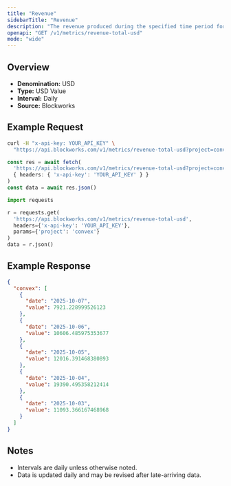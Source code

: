 ```yaml
---
title: "Revenue"
sidebarTitle: "Revenue"
description: "The revenue produced during the specified time period for given project."
openapi: "GET /v1/metrics/revenue-total-usd"
mode: "wide"
---
```


## Overview

- **Denomination:** USD
- **Type:** USD Value
- **Interval:** Daily
- **Source:** Blockworks

## Example Request

<CodeGroup>

```bash cURL
curl -H "x-api-key: YOUR_API_KEY" \
  "https://api.blockworks.com/v1/metrics/revenue-total-usd?project=convex"
```

```typescript TypeScript
const res = await fetch(
  'https://api.blockworks.com/v1/metrics/revenue-total-usd?project=convex',
  { headers: { 'x-api-key': 'YOUR_API_KEY' } }
)
const data = await res.json()
```

```python Python
import requests

r = requests.get(
  'https://api.blockworks.com/v1/metrics/revenue-total-usd',
  headers={'x-api-key': 'YOUR_API_KEY'},
  params={'project': 'convex'}
)
data = r.json()
```

</CodeGroup>

## Example Response

```json
{
  "convex": [
    {
      "date": "2025-10-07",
      "value": 7921.228999526123
    },
    {
      "date": "2025-10-06",
      "value": 10606.485975353677
    },
    {
      "date": "2025-10-05",
      "value": 12016.391468380893
    },
    {
      "date": "2025-10-04",
      "value": 19390.495358212414
    },
    {
      "date": "2025-10-03",
      "value": 11093.366167468968
    }
  ]
}
```

## Notes
- Intervals are daily unless otherwise noted.
- Data is updated daily and may be revised after late-arriving data.